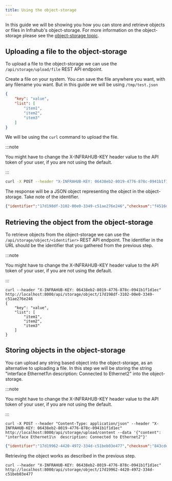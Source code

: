 ```yaml
---
title: Using the object-storage
---
```


In this guide we will be showing you how you can store and retrieve objects or files in Infrahub's object-storage.
For more information on the object-storage please see the [object-storage topic](../topics/object-storage.mdx).

## Uploading a file to the object-storage

To upload a file to the object-storage we can use the `/api/storage/upload/file` REST API endpoint.

Create a file on your system. You can save the file anywhere you want, with any filename you want. But in this guide we will be using `/tmp/test.json`

```json
{
    "key": "value",
    "list": [
        "item1",
        "item2",
        "item3"
    ]
}
```

We will be using the `curl` command to upload the file.

:::note

You might have to change the X-INFRAHUB-KEY header value to the API token of your user, if you are not using the default.

:::

```sh
curl -X POST --header "X-INFRAHUB-KEY: 06438eb2-8019-4776-878c-0941b1f1d1ec" http://localhost:8000/api/storage/upload/file -F file=@/tmp/test.json
```

The response will be a JSON object representing the object in the object-storage. Take note of the identifier.

```json
{"identifier":"17d198df-3102-00e0-3349-c51ae276e246","checksum":"f4516d51f2c894fc47df1782c6661ebc"}
```

## Retrieving the object from the object-storage

To retrieve objects from the object-storage we can use the `/api/storage/object/<identifier>` REST API endpoint.
The identifier in the URL should be the identifier that you gathered from the previous step.

:::note

You might have to change the X-INFRAHUB-KEY header value to the API token of your user, if you are not using the default.

:::

```curl
curl --header "X-INFRAHUB-KEY: 06438eb2-8019-4776-878c-0941b1f1d1ec" http://localhost:8000/api/storage/object/17d198df-3102-00e0-3349-c51ae276e246
{
    "key": "value",
    "list": [
        "item1",
        "item2",
        "item3"
    ]
}
```

## Storing objects in the object-storage

You can upload any string based object into the object-storage, as an alternative to uploading a file.
In this step we will be storing the string "interface Ethernet1\n  description: Connected to Ethernet2" into the object-storage.

:::note

You might have to change the X-INFRAHUB-KEY header value to the API token of your user, if you are not using the default.

:::

```shell
curl -X POST --header "Content-Type: application/json" --header "X-INFRAHUB-KEY: 06438eb2-8019-4776-878c-0941b1f1d1ec" http://localhost:8000/api/storage/upload/content --data '{"content": "interface Ethernet1\n  description: Connected to Ethernet2"}'
```

```json
{"identifier":"17d19962-4420-4972-334d-c51beb03e477","checksum":"843cde3df258ab3027618712952499cd"}
```

Retrieving the object works as described in the previous step.

```shell
curl --header "X-INFRAHUB-KEY: 06438eb2-8019-4776-878c-0941b1f1d1ec" http://localhost:8000/api/storage/object/17d19962-4420-4972-334d-c51beb03e477
```
